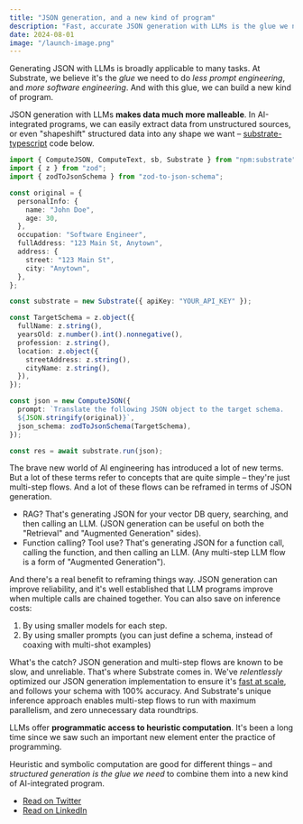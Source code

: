 ```yaml
---
title: "JSON generation, and a new kind of program"
description: "Fast, accurate JSON generation with LLMs is the glue we need to do less prompt engineering, and more software engineering."
date: 2024-08-01
image: "/launch-image.png"
---
```


Generating JSON with LLMs is broadly applicable to many tasks. At Substrate, we believe it's the _glue_ we need to do _less prompt engineering_, and _more software engineering_. And with this glue, we can build a new kind of program.

JSON generation with LLMs **makes data much more malleable**. In AI-integrated programs, we can easily extract data from unstructured sources, or even "shapeshift" structured data into any shape we want – [substrate-typescript](https://github.com/substrateLabs/substrate-typescript) code below.

```typescript TypeScript
import { ComputeJSON, ComputeText, sb, Substrate } from "npm:substrate";
import { z } from "zod";
import { zodToJsonSchema } from "zod-to-json-schema";

const original = {
  personalInfo: {
    name: "John Doe",
    age: 30,
  },
  occupation: "Software Engineer",
  fullAddress: "123 Main St, Anytown",
  address: {
    street: "123 Main St",
    city: "Anytown",
  },
};

const substrate = new Substrate({ apiKey: "YOUR_API_KEY" });

const TargetSchema = z.object({
  fullName: z.string(),
  yearsOld: z.number().int().nonnegative(),
  profession: z.string(),
  location: z.object({
    streetAddress: z.string(),
    cityName: z.string(),
  }),
});

const json = new ComputeJSON({
  prompt: `Translate the following JSON object to the target schema.
  ${JSON.stringify(original)}`,
  json_schema: zodToJsonSchema(TargetSchema),
});

const res = await substrate.run(json);
```

The brave new world of AI engineering has introduced a lot of new terms. But a lot of these terms refer to concepts that are quite simple – they're just multi-step flows. And a lot of these flows can be reframed in terms of JSON generation.

- RAG? That's generating JSON for your vector DB query, searching, and then calling an LLM. (JSON generation can be useful on both the "Retrieval" and "Augmented Generation" sides).
- Function calling? Tool use? That's generating JSON for a function call, calling the function, and then calling an LLM. (Any multi-step LLM flow is a form of "Augmented Generation").

And there's a real benefit to reframing things way. JSON generation can improve reliability, and it's well established that LLM programs improve when multiple calls are chained together. You can also save on inference costs:

1. By using smaller models for each step.
2. By using smaller prompts (you can just define a schema, instead of coaxing with multi-shot examples)

What's the catch? JSON generation and multi-step flows are known to be slow, and unreliable. That's where Substrate comes in. We've _relentlessly_ optimized our JSON generation implementation to ensure it's [fast at scale](/substack), and follows your schema with 100% accuracy. And Substrate's unique inference approach enables multi-step flows to run with maximum parallelism, and zero unnecessary data roundtrips.

LLMs offer **programmatic access to heuristic computation**. It's been a long time since we saw such an important new element enter the practice of programming.

Heuristic and symbolic computation are good for different things – and _structured generation is the glue we need_ to combine them into a new kind of AI-integrated program.

- [Read on Twitter](https://x.com/vprtwn/status/1819054589368303763)
- [Read on LinkedIn](https://www.linkedin.com/posts/bgdotjpg_generating-json-with-llms-is-broadly-applicable-activity-7224814200336855040-7vCP)
